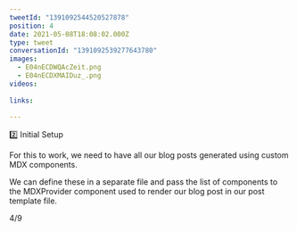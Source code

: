 ```yaml
---
tweetId: "1391092544520527878"
position: 4
date: 2021-05-08T18:08:02.000Z
type: tweet
conversationId: "1391092539277643780"
images:
  - E04nECDWQAcZeit.png
  - E04nECDXMAIDuz_.png
videos:
  
links:
  
---
```

2️⃣ Initial Setup

For this to work, we need to have all our blog posts generated using custom MDX components. 

We can define these in a separate file and pass the list of components to the MDXProvider component used to render our blog post in our post template file.

4/9 
